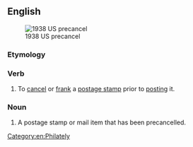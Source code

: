 ==English==
[[File:Stamp US 1938 2c precancel.jpg|thumb|1938 US precancel]]

===Etymology===
{{prefix|en|pre|cancel}}

===Verb===
{{en-verb|precancels|precanceling|pres_ptc2=precancelling|precanceled|past2=precancelled}}

# To [[cancel]] or [[frank]] a [[postage stamp]] prior to [[post]]ing it.

===Noun===
{{wikipedia}}
{{en-noun}}

# A postage stamp or mail item that has been precancelled.

[[Category:en:Philately]]